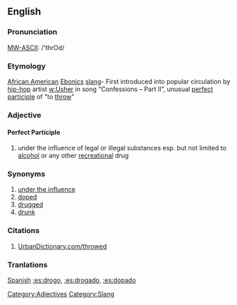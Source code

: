 ==English==
===Pronunciation===
[[MW-ASCII]]: /'thrOd/

===Etymology===
[[African American]] [[Ebonics]] [[slang]]- First introduced into popular circulation by [[hip-hop]] artist [[w:Usher]] in song “Confessions – Part II”, unusual [[perfect participle]] of "to [[throw]]"

===Adjective===
====Perfect Participle====
#under the influence of legal or illegal substances esp. but not limited to [[alcohol]] or any other [[recreational]] drug

===Synonyms===
#[[under the influence]]
#[[doped]]
#[[drugged]]
#[[drunk]]

===Citations===
#[http://www.urbandictionary.com/define.php?term=throwed UrbanDictionary.com/throwed]

===Tranlations===
[[Spanish]] [[:es:drogo]], [[:es:drogado]], [[:es:dopado]]

[[Category:Adjectives]]
[[Category:Slang]]